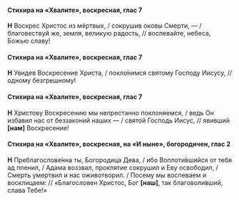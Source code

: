 #### Стихира на «Хвалите», воскресная, глас 7

**Н** Воскрес Христос из мёртвых, / сокрушив оковы Смерти, — / благовествуй же, земля, великую радость, // воспевайте, небеса, Божью славу!

#### Стихира на «Хвалите», воскресная, глас 7

**Н** Увидев Воскресение Христа, / покло́нимся святому Господу Иисусу, // одному безгрешному!

#### Стихира на «Хвалите», воскресная, глас 7

**Н** Христову Воскресению мы непрестанно поклоняемся, / ведь Он избавил нас от беззаконий наших — / святой Господь Иисус, // явивший **[**нам**]** Воскресение!

#### Стихира на «Хвалите», воскресная, на «И ныне», богородичен, глас 2

**Н** Преблагослове́нна ты, Богородица Дева, / ибо Воплоти́вшийся от тебя ад пленил, / Адама воззвал, проклятие сокрушил и Еву освободил, / Смерть умертвил и нас оживотворил. / Посему мы воспеваем и восклицаем: // «Благословен Христос, Бог **[**наш**]**, так благоволи́вший, слава Тебе!»
